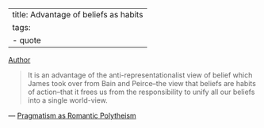 
---
title: Advantage of beliefs as habits
tags:
- quote
---

[Author](/docs/phil/people/Richard Rorty.html)

> It is an advantage of the anti-representationalist view of belief which James took over from Bain and Peirce--the view that beliefs are habits of action--that it frees us from the responsibility to unify all our beliefs into a single world-view.

— [Pragmatism as Romantic Polytheism](/docs/phil/works/Pragmatism as Romantic Polytheism.html)